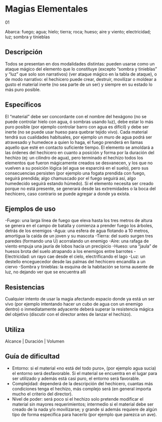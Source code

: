 # Magias Elementales
<span className="hidden">01</span>

Abarca: fuego; agua; hielo; tierra; roca; hueso; aire y viento; electricidad; luz; sombra y tinieblas

## Descripción

Todos se presentan en dos modalidades distintas: pueden usarse como un ataque mágico del elemento que lo constituye (excepto “sombra y tinieblas” y “luz” que solo son narrativos) (ver ataque mágico en la tabla de ataque), o de modo narrativo: el hechicero puede crear, destruir, movilizar o moldear a gusto el material inerte (no sea parte de un ser) y siempre en su estado lo más puro posible.

## Específicos

El “material” debe ser concordante con el nombre del hexágono (no se puede controlar hielo con agua, ó sombras usando luz), debe estar lo más puro posible (por ejemplo controlar barro con agua es difícil) y debe ser inerte (no se puede usar hueso para quebrar tejido vivo).
Cada material tendrá sus cualidades habituales, por ejemplo un muro de agua podrá ser atravesado y humedece a quien lo haga, el fuego prenderá en llamas aquello que esté en contacto suficiente tiempo. El elemento se amoldará a las órdenes del hechicero en cuanto a posición y forma por la duración del hechizo (ej: un cilindro de agua), pero terminado el hechizo todos los elementos que fueron mágicamente creados se desvanecen, y los que no vuelven a su posición lógica (el agua se esparcirá en el suelo), pero sus consecuencias persisten (por ejemplo una fogata prendida con fuego, seguirá prendida; algo chamuscado por el fuego seguirá así, algo humedecido seguirá estando húmedo).
Si el elemento necesita ser creado porque no está presente, se generará desde las extremidades o la boca del hechicero, caso contrario se puede agregar a donde ya exista.

## Ejemplos de uso

-Fuego: una larga línea de fuego que eleva hasta los tres metros de altura se genera en el campo de batalla y comienza a prender fuego los árboles, detrás de los enemigos
-Agua: una esfera de agua flotando a 10 metros, amortigua la caída de un joven y su mascota
-Tierra: del suelo surgen tres paredes (formando una U) acorralando un enemigo
-Aire: una rafaga de viento empuja una jauría de lobos hacia un precipicio
-Hueso: una “jaula” de huesos brota del suelo atrapando a los enemigos entre barrotes
-Electricidad: un rayo cae desde el cielo, electrificando el lago
-Luz: un destello enceguecedor desde las palmas del hechicero encandila a un ciervo
-Sombra y tinieblas: la esquina de la habitación se torna ausente de luz, no dejando ver que se encuentra allí

## Resistencias

Cualquier intento de usar la magia afectando espacio donde ya está un ser vivo (por ejemplo intentando hacer un cubo de agua con un enemigo dentro) o inmediatamente adyacente deberá superar la resistencia mágica del objetivo (discutir con el director antes de lanzar el hechizo).

## Utiliza

Alcance | Duración | Volumen

## Guía de dificultad

- Entorno: si el material «no está del todo puro», (por ejemplo agua sucia) el entorno será desfavorable. Si el material se encuentra en el lugar para ser utilizado y además está casi puro, el entorno será favorable.
- Complejidad: dependerá de la descripción del hechicero, cuantas más condiciones tenga el hechizo, más complejo será (en general importa mucho el criterio del director).
- Nivel de poder: será poco si el hechizo solo pretende modificar el material sin mayores requerimientos; intermedio si el material debe ser creado de la nada y/o movilizarse; y grande si además requiere de algún tipo de forma específica para hacerlo (por ejemplo que parezca un ave).

